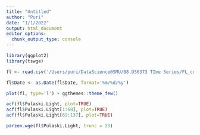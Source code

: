 ```yaml
---
title: "Untitled"
author: "Puri"
date: "1/1/2022"
output: html_document
editor_options: 
  chunk_output_type: console
---
```


```r
library(ggplot2)
library(tswge)
```

```r
fl <- read.csv('/Users/puri/DataScience@SMU/08.DS6373 TIme Series/FL_coral_underwater_temps.csv')

```

```r
fl$Date <- as.Date(fl$Date, format='%m/%d/%y')

plot(fl, type='l') + ggthemes::theme_few()

acf(fl$Pulaski.Light, plot=TRUE)
acf(fl$Pulaski.Light[1:68], plot=TRUE)
acf(fl$Pulaski.Light[69:137], plot=TRUE)

```

```r
parzen.wge(fl$Pulaski.Light, trunc = 23)

```
